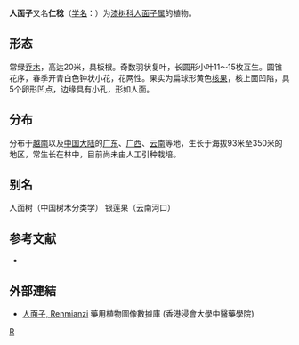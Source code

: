 {{otheruses4|漆樹科植物|日本妖怪|人面樹}}
{{Speciesbox 
| genus = Dracontomelon
| species = duperreanum
| image = Fruits of Dracontomelon duperreanum.JPG
| authority = Pierre
}}
'''人面子'''又名'''仁稔'''（[[学名|学名]]：{{lang|la|''Dracontomelon duperreanum''}}）为[[漆树科|漆树科]][[人面子属|人面子属]]的植物。

== 形态 ==
常绿[[乔木|乔木]]，高达20米，具板根。奇数羽状复叶，长圆形小叶11～15枚互生。圆锥花序，春季开青白色钟状小花，花两性。果实为扁球形黄色[[核果|核果]]，核上面凹陷，具5个卵形凹点，边缘具有小孔，形如人面。

== 分布 ==
分布于[[越南|越南]]以及[[中国大陆|中国大陆]]的[[广东|广东]]、[[广西|广西]]、[[云南|云南]]等地，生长于海拔93米至350米的地区，常生长在林中，目前尚未由人工引种栽培。

== 别名 ==
人面树（中国树木分类学） 银莲果（云南河口）

== 参考文献 ==
<div class="references-small">
* {{cite web| url =http://www.bioinfo.cn/db05/KmzwSpecies.php?action=view&id=723| title =人面子| work =《中国高等植物数据库全库》| publisher =中国科学院微生物研究所| author =昆明植物研究所| accessdate =2009-02-21| deadurl =yes| archiveurl =https://web.archive.org/web/20160305033310/http://www.bioinfo.cn/db05/KmzwSpecies.php?action=view&id=723| archivedate =2016-03-05}}
</div>

==外部連結==
*[http://libproject.hkbu.edu.hk/was40/detail?lang=ch&channelid=1288&searchword=herb_id=D01253 人面子, Renmianzi] {{Wayback|url=http://libproject.hkbu.edu.hk/was40/detail?lang=ch&channelid=1288&searchword=herb_id=D01253 |date=20160304095534 }} 藥用植物圖像數據庫 (香港浸會大學中醫藥學院) {{zh-hant}}{{en}}
{{Wikisource further reading}}

{{Taxonbar|from=Q10810322}}

[[Category:人面子属|R]]